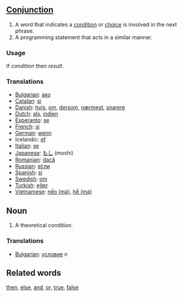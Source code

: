 ==[[Conjunction]]==

#A word that indicates a [[condition]] or [[choice]] is involved in the next phrase.
#A programming statement that acts in a similar manner.

===Usage===
If ''condition'' then ''result''.

===Translations===
*[[Bulgarian]]: [[ако]]
*[[Catalan]]: [[si]]
*[[Danish]]: [[hvis]], [[om]], [[dersom]], [[nærmest]], [[snarere]]
*[[Dutch]]: [[als]], [[indien]]
*[[Esperanto]]: [[se]]
*[[French]]: [[si]]
*[[German]]: [[wenn]]
*Icelandic: [[ef]]
*[[Italian]]: [[se]]
*[[Japanese]]: [[もし]] (moshi)
*[[Romanian]]: [[dacă]]
*[[Russian]]: [[если|е́сли]]
*[[Spanish]]: [[si]]
*[[Swedish]]: [[om]]
*[[Turkish]]: [[eğer]]
*[[Vietnamese]]: [[nếo|nếo (mà)]], [[hễ|hễ (mà)]]

==Noun==
#A theoretical condition.

===Translations===

*[[Bulgarian]]: [[условие]] ''n''

==Related words==
[[then]], [[else]], [[and]], [[or]], [[true]], [[false]]